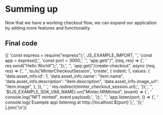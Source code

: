 
# Summing up

Now that we have a working checkout flow, we can expand our application by adding more features and functionality.

## Final code

<CodeBlock language="js" showLineNumbers>
{[
  'const express = require("express");',
  JS_EXAMPLE_IMPORT,
  '',
  'const app = express();',
  'const port = 3000;',
  '',
  'app.get("/", (req, res) => {',
  '  res.send("Hello World!");',
  '});',
  '',
  'app.get("/create-checkout", async (req, res) => {',
  '',
  toJs('MinterCheckoutSession', 'create', {
    indent: 1,
    values: {
      'data.asset_info.id': 1,
      'data.asset_info.name': "item.name",
      'data.asset_info.description': "item.description",
      'data.asset_info.image_url': "item.image",
    },
  }),
  '  ',
  '  res.redirect(minter_checkout_session.url);',
  '});',
  '',
  `${JS_EXAMPLE_SDK_VAR_NAME}.on("Minter.NftMinted", (event) => {`,
  '  console.log("NFT minted", event.payload);',
  '});',
  '',
  'app.listen(port, () => {',
  '  console.log(`Example app listening at http://localhost:${port}`);',
  '});'
].join('\n')}
</CodeBlock>